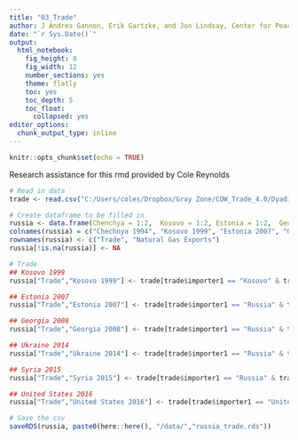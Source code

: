 ```yaml
---
title: "03_Trade"
author: J Andres Gannon, Erik Gartzke, and Jon Lindsay, Center for Peace and Security Studies (cPASS)
date: "`r Sys.Date()`"
output:
  html_notebook:
    fig_height: 8
    fig_width: 12
    number_sections: yes
    theme: flatly
    toc: yes
    toc_depth: 5
    toc_float:
      collapsed: yes
editor_options:
  chunk_output_type: inline
---
```


```r
knitr::opts_chunk$set(echo = TRUE)
```

Research assistance for this rmd provided by Cole Reynolds

```r
# Read in data
trade <- read.csv("C:/Users/coles/Dropbox/Gray Zone/COW_Trade_4.0/Dyadic_COW_4.0.csv")

# Create dataframe to be filled in
russia <- data.frame(Chenchya = 1:2,  Kosovo = 1:2, Estonia = 1:2,  Georgia= 1:2, Ukraine = 1:2, Syria = 1:2, 'United States' = 1:2)
colnames(russia) = c("Chechnya 1994", "Kosovo 1999", "Estonia 2007", "Georgia 2008", "Ukraine 2014", "Syria 2015", "United States 2016")
rownames(russia) <- c("Trade", "Natural Gas Exports")
russia[!is.na(russia)] <- NA

# Trade
## Kosovo 1999
russia["Trade","Kosovo 1999"] <- trade[trade$importer1 == "Kosovo" & trade$importer2 == "Russia" & trade$year == 1999, "flow1"] + trade[trade$importer1 == "Kosovo" & trade$importer2 == "Russia" & trade$year == 1999, "flow2"] # completely missing

## Estonia 2007
russia["Trade","Estonia 2007"] <- trade[trade$importer1 == "Russia" & trade$importer2 == "Estonia" & trade$year == 2007, "flow1"] + trade[trade$importer1 == "Russia" & trade$importer2 == "Estonia" & trade$year == 2007, "flow2"] 

## Georgia 2008
russia["Trade","Georgia 2008"] <- trade[trade$importer1 == "Russia" & trade$importer2 == "Georgia" & trade$year == 2008, "flow1"] + trade[trade$importer1 == "Russia" & trade$importer2 == "Georgia" & trade$year == 2008, "flow2"] 

## Ukraine 2014
russia["Trade","Ukraine 2014"] <- trade[trade$importer1 == "Russia" & trade$importer2 == "Ukraine" & trade$year == 2014, "flow1"] + trade[trade$importer1 == "Russia" & trade$importer2 == "Ukraine" & trade$year == 2014, "flow2"] 

## Syria 2015
russia["Trade","Syria 2015"] <- trade[trade$importer1 == "Russia" & trade$importer2 == "Syria" & trade$year == 2014, "flow1"] + trade[trade$importer1 == "Russia" & trade$importer2 == "Syria" & trade$year == 2014, "flow2"] # last available year

## United States 2016
russia["Trade","United States 2016"] <- trade[trade$importer1 == "United States of America" & trade$importer2 == "Russia" & trade$year == 2014, "flow1"] + trade[trade$importer1 == "United States of America" & trade$importer2 == "Russia" & trade$year == 2014, "flow2"]# last available year

# Save the csv
saveRDS(russia, paste0(here::here(), "/data/","russia_trade.rds"))
```
